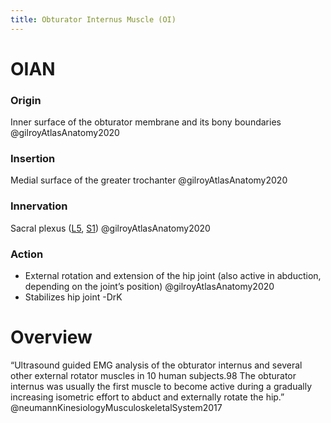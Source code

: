 ```yaml
---
title: Obturator Internus Muscle (OI)
---
```


# OIAN



:::{layout-ncol="4"}

### Origin

Inner surface of the obturator membrane and its bony boundaries @gilroyAtlasAnatomy2020

### Insertion
Medial surface of the greater trochanter @gilroyAtlasAnatomy2020

### Innervation

Sacral plexus ([L5]({{< var ref-nerve-root.l5 >}}), [S1]({{< var ref-nerve-root.s1 >}})) @gilroyAtlasAnatomy2020

### Action
- External rotation and extension of the hip joint (also active in abduction, depending on the joint’s position) @gilroyAtlasAnatomy2020
- Stabilizes hip joint -DrK

:::

# Overview

“Ultrasound ­guided EMG analysis of the obturator internus and several other external rotator muscles in 10 human subjects.98 The obturator internus was usually the first muscle to become active during a gradually increasing isometric effort to abduct and externally rotate the hip.” @neumannKinesiologyMusculoskeletalSystem2017

